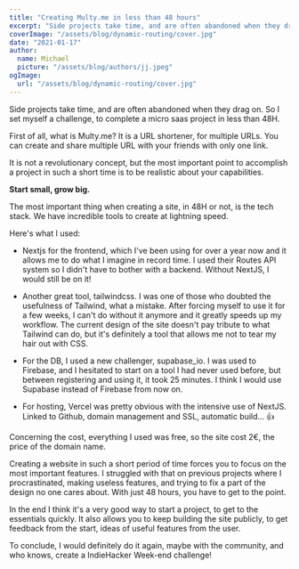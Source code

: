 ```yaml
---
title: "Creating Multy.me in less than 48 hours"
excerpt: "Side projects take time, and are often abandoned when they drag on. So I set myself a challenge, to complete a micro saas project in less than 48H."
coverImage: "/assets/blog/dynamic-routing/cover.jpg"
date: "2021-01-17"
author:
  name: Michael
  picture: "/assets/blog/authors/jj.jpeg"
ogImage:
  url: "/assets/blog/dynamic-routing/cover.jpg"
---
```



Side projects take time, and are often abandoned when they drag on. So I set myself a challenge, to complete a micro saas project in less than 48H. 

First of all, what is Multy.me? It is a URL shortener, for multiple URLs. You can create and share multiple URL with your friends with only one link.

It is not a revolutionary concept, but the most important point to accomplish a project in such a short time is to be realistic about your capabilities.

**Start small, grow big.**

The most important thing when creating a site, in 48H or not, is the tech stack. We have incredible tools to create at lightning speed.

Here's what I used:

 * Nextjs for the frontend, which I've been using for over a year now
   and it allows me to do what I imagine in record time. I used their
   Routes API system so I didn't have to bother with a backend. Without
   NextJS, I would still be on it!
 * Another great tool, tailwindcss. I was one of those who doubted the
   usefulness of Tailwind, what a mistake. After forcing myself to use
   it for a few weeks, I can't do without it anymore and it greatly
   speeds up my workflow. The current design of the site doesn't pay
   tribute to what Tailwind can do, but it's definitely a tool that
   allows me not to tear my hair out with CSS.
 * For the DB, I used a new challenger, supabase_io. I was used to
   Firebase, and I hesitated to start on a tool I had never used before,
   but between registering and using it, it took 25 minutes. I think I
   would use Supabase instead of Firebase from now on.
   
 * For hosting, Vercel was pretty obvious with the intensive use of
   NextJS. Linked to Github, domain management and SSL, automatic
   build... 👍

Concerning the cost, everything I used was free, so the site cost 2€, the price of the domain name.

Creating a website in such a short period of time forces you to focus on the most important features. I struggled with that on previous projects where I procrastinated, making useless features, and trying to fix a part of the design no one cares about. With just 48 hours, you have to get to the point.

In the end I think it's a very good way to start a project, to get to the essentials quickly. It also allows you to keep building the site publicly, to get feedback from the start, ideas of useful features from the user.

To conclude, I would definitely do it again, maybe with the community, and who knows, create a IndieHacker Week-end challenge!
